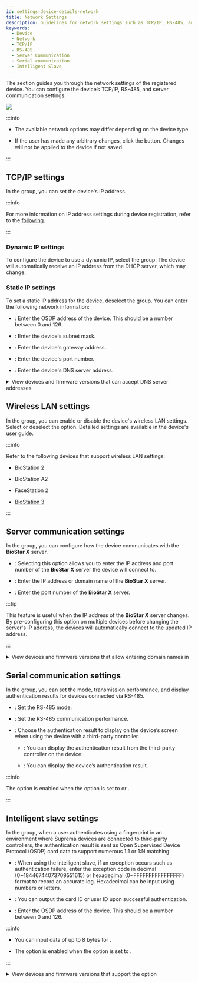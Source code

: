 ```yaml
---
id: settings-device-details-network
title: Network Settings
description: Guidelines for network settings such as TCP/IP, RS-485, and server communication for the device.
keywords:
  - Device
  - Network
  - TCP/IP
  - RS-485
  - Server Communication
  - Serial communication
  - Intelligent Slave
---
```


The <Cmd sid='device.info.network' product='2' /> section guides you through the network settings of the registered device. You can configure the device’s TCP/IP, RS-485, and server communication settings.

<Image src='/img/biostarx-setting-device-edit-network.png' />

:::info

* The available network options may differ depending on the device type.

* If the user has made any arbitrary changes, click the <Cmd sid='button.apply' product='2' /> button. Changes will not be applied to the device if not saved.

:::

## TCP/IP settings

In the <Cmd sid='device.info.tcpIpSetting' product='2' /> group, you can set the device's IP address.

:::info

For more information on IP address settings during device registration, refer to the [following](settings-adding-devices#setipaddress).

:::

### Dynamic IP settings

To configure the device to use a dynamic IP, select the <Cmd sid='device.info.useDhcp' product='2' /> group. The device will automatically receive an IP address from the DHCP server, which may change.

### Static IP settings

To set a static IP address for the device, deselect the <Cmd sid='device.info.useDhcp' product='2' /> group. You can enter the following network information:

* <Cmd sid='device.info.ipdOsdpID' product='2' />: Enter the OSDP address of the device. This should be a number between 0 and 126.

* <Cmd sid='device.info.subnetMask' product='2' />: Enter the device's subnet mask.

* <Cmd sid='device.info.gateway' product='2' />: Enter the device's gateway address.

* <Cmd sid='device.info.devicePort' product='2' />: Enter the device's port number.

* <Cmd sid='device.info.dnsServerAddress' product='2' />: Enter the device's DNS server address.

<details>

<summary>View devices and firmware versions that can accept DNS server addresses</summary>

* BioStation L2 firmware 1.0.0 or higher

* BioStation A2 firmware 1.0.0 or higher

* BioStation 2 firmware 1.2.0 or higher

* BioLite Net firmware 2.2.0 or higher

* BioEntry Plus firmware 2.2.0 or higher

* BioEntry W firmware 2.2.0 or higher

* XPass firmware 2.2.0 or higher

* XPass S2 firmware 2.2.0 or higher

* FaceStation 2 firmware 1.0.0 or higher

* BioLite N2 firmware 1.0.0 or higher

* FaceLite firmware 1.0.0 or higher

* XPass 2 firmware 1.0.0 or higher

* FaceStation F2 firmware 1.0.0 or higher

* X-Station 2 firmware 1.0.0 or higher

* BioStation 3 firmware 1.0.0 or higher

* BioEntry W3 firmware version 1.0.0 or higher

</details>

## Wireless LAN settings

In the <Cmd sid='device.info.wlan' product='2' /> group, you can enable or disable the device's wireless LAN settings. Select or deselect the <Cmd sid='device.info.enable' product='2' /> option. Detailed settings are available in the device's user guide.

:::info

Refer to the following devices that support wireless LAN settings:

* BioStation 2

* BioStation A2

* FaceStation 2

* [BioStation 3](../../device/biostation_3/settings#wireless)

:::

## Server communication settings

In the <Cmd sid='device.info.server' product='2' /> group, you can configure how the device communicates with the **BioStar X** server.

* <Cmd sid='device.info.deviceToServerConnection' product='2' />: Selecting this option allows you to enter the IP address and port number of the **BioStar X** server the device will connect to.

* <Cmd sid='device.info.serverIP' product='2' />: Enter the IP address or domain name of the **BioStar X** server.

* <Cmd sid='device.info.serverPort' product='2' />: Enter the port number of the **BioStar X** server.

:::tip

This feature is useful when the IP address of the **BioStar X** server changes. By pre-configuring this option on multiple devices before changing the server's IP address, the devices will automatically connect to the updated IP address.

:::

<details>

<summary>View devices and firmware versions that allow entering domain names in <Cmd sid='device.info.serverIP' product='2' /></summary>

* BioStation L2 firmware 1.0.0 or higher

* BioStation A2 firmware 1.0.0 or higher

* BioStation 2 firmware 1.2.0 or higher

* BioEntry W2 firmware 1.0.0 or higher

* BioEntry P2 firmware 1.0.0 or higher

* FaceStation 2 firmware 1.0.0 or higher

* FaceLite firmware 1.0.0 or higher

* FaceStation F2 firmware 1.0.0 or higher

* BioLite N2 firmware 1.0.0 or higher

* BioLite Net firmware 2.2.0 or higher

* BioEntry Plus firmware 2.2.0 or higher

* BioEntry W firmware 2.2.0 or higher

* XPass firmware 2.2.0 or higher

* XPass S2 firmware 2.2.0 or higher

* XPass 2 firmware 1.0.0 or higher

* X-Station 2 firmware 1.0.0 or higher

* BioStation 3 firmware 1.0.0 or higher

* BioEntry W3 firmware version 1.0.0 or higher

</details>

## Serial communication settings

In the <Cmd sid='device.info.serialSetting' product='2' /> group, you can set the mode, transmission performance, and display authentication results for devices connected via RS-485.

* <Cmd sid='device.info.rs485' product='2' />: Set the RS-485 mode.

* <Cmd sid='device.info.baudRate' product='2' />: Set the RS-485 communication performance.

* <Cmd sid='device.info.osdpAuthResult' product='2' />: Choose the authentication result to display on the device’s screen when using the device with a third-party controller.

  * <Cmd sid='device.info.osdpControllerResult' product='2' />: You can display the authentication result from the third-party controller on the device.

  * <Cmd sid='device.info.osdpDeviceResult' product='2' />: You can display the device’s authentication result.

:::info

The <Cmd sid='device.info.osdpAuthResult' product='2' /> option is enabled when the <Cmd sid='device.info.rs485' product='2' /> option is set to <Cmd sid='device.rs485.slave' product='2' /> or <Cmd sid='device.rs485.default' product='2' />.

:::

## Intelligent slave settings

In the <Cmd sid='device.info.intelligentPD' product='2' /> group, when a user authenticates using a fingerprint in an environment where Suprema devices are connected to third-party controllers, the authentication result is sent as Open Supervised Device Protocol (OSDP) card data to support numerous 1:1 or 1:N matching.

* <Cmd sid='device.info.ipdUseFailCode' product='2' />: When using the intelligent slave, if an exception occurs such as authentication failure, enter the exception code in decimal (0~18446744073709551615) or hexadecimal (0~FFFFFFFFFFFFFFFF) format to record an accurate log. Hexadecimal can be input using numbers or letters.

* <Cmd sid='device.info.ipdCardFormat' product='2' />: You can output the card ID or user ID upon successful authentication.

* <Cmd sid='device.info.ipdOsdpID' product='2' />: Enter the OSDP address of the device. This should be a number between 0 and 126.

:::info

* You can input data of up to 8 bytes for <Cmd sid='device.info.ipdUseFailCode' product='2' />.

* The <Cmd sid='device.info.intelligentPD' product='2' /> option is enabled when the <Cmd sid='device.info.rs485' product='2' /> option is set to <Cmd sid='device.rs485.default' product='2' />.

:::

<details>

<summary>View devices and firmware versions that support the <Cmd sid='device.info.intelligentPD' product='2' /> option</summary>

* BioEntry W2 firmware 1.6.3 or higher

* BioStation L2 firmware 1.6.1 or higher

* BioEntry P2 firmware 1.4.1 or higher

* XPass 2 firmware 1.2.3 or higher

* X-Station 2 firmware 1.1.0 or higher

* BioLite N2 firmware 1.4.1 or higher

* FaceStation F2 firmware 1.1.2 or higher

* BioStation 3 firmware 1.0.0 or higher

* BioEntry W3 firmware version 1.0.0 or higher

</details>
